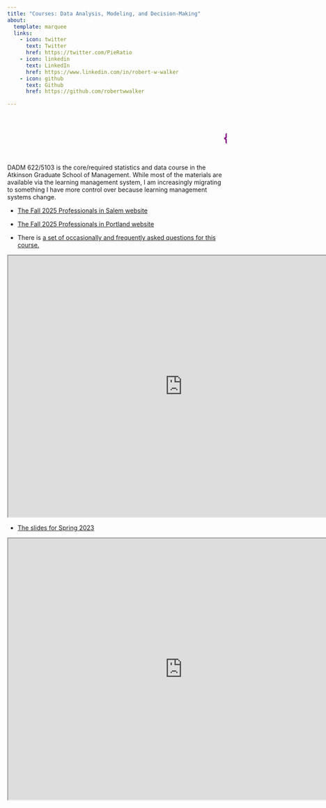 ```yaml
---
title: "Courses: Data Analysis, Modeling, and Decision-Making"
about:
  template: marquee
  links:
    - icon: twitter
      text: Twitter
      href: https://twitter.com/PieRatio
    - icon: linkedin
      text: LinkedIn
      href: https://www.linkedin.com/in/robert-w-walker
    - icon: github
      text: Github
      href: https://github.com/robertwwalker

---
```


<marquee scrollamount="10"><h1><p style="color:purple;">{{< fa brands r-project >}}obertwwalker.github.io <br></p></h1></marquee>


DADM 622/5103 is the core/required statistics and data course in the Atkinson Graduate School of Management.  While most of the materials are available via the learning management system, I am increasingly migrating to something I have more control over because learning management systems change.  

- [The Fall 2025 Professionals in Salem website](https://robertwwalker.github.io/DADM-SLE2025/){target="blank"}

- [The Fall 2025 Professionals in Portland website](https://robertwwalker.github.io/DADM-P25/){target="blank"}

- There is [a set of occasionally and frequently asked questions for this course.](https://robertwwalker.github.io/DADM-FAQ/){target="blank"}

<iframe src="https://robertwwalker.github.io/DADM-FAQ/" title="O/FAQ for DADM" width="800" height="600"></iframe>

- [The slides for Spring 2023](https://robertwwalker.github.io/dadm-slides/){target="blank"}

<iframe src="https://robertwwalker.github.io/dadm-slides/" title="Slides for DADM" width="800" height="600"></iframe>